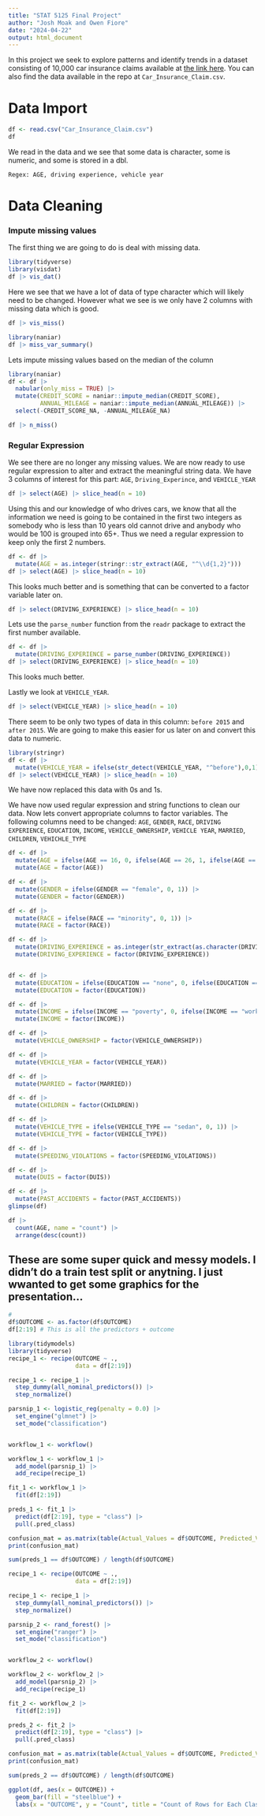 ```yaml
---
title: "STAT 5125 Final Project"
author: "Josh Moak and Owen Fiore"
date: "2024-04-22"
output: html_document
---
```


In this project we seek to explore patterns and identify trends in a dataset
consisting of 10,000 car insurance claims available at [the link here](https://www.kaggle.com/datasets/sagnik1511/car-insurance-data). You can also find the data available in the repo at `Car_Insurance_Claim.csv`.

# Data Import
```r
df <- read.csv("Car_Insurance_Claim.csv")
df
```

We read in the data and we see that some data is character, some is numeric, and some is stored in a dbl. 
```{}
Regex: AGE, driving experience, vehicle year
```

# Data Cleaning
### Impute missing values
The first thing we are going to do is deal with missing data.
```r
library(tidyverse)
library(visdat)
df |> vis_dat()
```
Here we see that we have a lot of data of type character which will likely need to be changed.  However what we see is we only have 2 columns with missing data which is good.
```r
df |> vis_miss()
```
```r
library(naniar)
df |> miss_var_summary()
```

Lets impute missing values based on the median of the column
```r
library(naniar)
df <- df |>
  nabular(only_miss = TRUE) |>
  mutate(CREDIT_SCORE = naniar::impute_median(CREDIT_SCORE),
         ANNUAL_MILEAGE = naniar::impute_median(ANNUAL_MILEAGE)) |>
  select(-CREDIT_SCORE_NA, -ANNUAL_MILEAGE_NA)
```

```r
df |> n_miss()
```
### Regular Expression 
We see there are no longer any missing values.  We are now ready to use regular expression to alter and extract the meaningful string data.  We have 3 columns of interest for this part: `AGE`, `Driving_Experince`, and `VEHICLE_YEAR`
```r
df |> select(AGE) |> slice_head(n = 10)
```
Using this and our knowledge of who drives cars, we know that all the information we need is going to be contained in the first two integers as somebody who is less than 10 years old cannot drive and anybody who would be 100 is grouped into 65+. Thus we need a regular expression to keep only the first 2 numbers.

```r
df <- df |>
  mutate(AGE = as.integer(stringr::str_extract(AGE, "^\\d{1,2}")))
df |> select(AGE) |> slice_head(n = 10)
```
This looks much better and is something that can be converted to a factor variable later on.

```r
df |> select(DRIVING_EXPERIENCE) |> slice_head(n = 10)
```
Lets use the `parse_number` function from the `readr` package to extract the first number available.
```r
df <- df |>
  mutate(DRIVING_EXPERIENCE = parse_number(DRIVING_EXPERIENCE))
df |> select(DRIVING_EXPERIENCE) |> slice_head(n = 10)
```
This looks much better.

Lastly we look at `VEHICLE_YEAR`.
```r
df |> select(VEHICLE_YEAR) |> slice_head(n = 10)
```
There seem to be only two types of data in this column: `before 2015` and `after 2015`. We are going to make this easier for us later on and convert this data to numeric.
```r
library(stringr)
df <- df |>
  mutate(VEHICLE_YEAR = ifelse(str_detect(VEHICLE_YEAR, "^before"),0,1))
df |> select(VEHICLE_YEAR) |> slice_head(n = 10)
```
We have now replaced this data with 0s and 1s.

We have now used regular expression and string functions to clean our data. Now lets convert appropriate columns to factor variables.  The following columns need to be changed: `AGE`, `GENDER`, `RACE`, `DRIVING EXPERIENCE`, `EDUCATION`, `INCOME`, `VEHICLE_OWNERSHIP`, `VEHICLE YEAR`, `MARRIED`, `CHILDREN`, `VEHICHLE_TYPE`
```r
df <- df |>
  mutate(AGE = ifelse(AGE == 16, 0, ifelse(AGE == 26, 1, ifelse(AGE == 40, 2, 3)))) |>
  mutate(AGE = factor(AGE))

df <- df |>
  mutate(GENDER = ifelse(GENDER == "female", 0, 1)) |>
  mutate(GENDER = factor(GENDER))

df <- df |>
  mutate(RACE = ifelse(RACE == "minority", 0, 1)) |>
  mutate(RACE = factor(RACE))

df <- df |>
  mutate(DRIVING_EXPERIENCE = as.integer(str_extract(as.character(DRIVING_EXPERIENCE), "\\d"))) |>
  mutate(DRIVING_EXPERIENCE = factor(DRIVING_EXPERIENCE))


df <- df |>
  mutate(EDUCATION = ifelse(EDUCATION == "none", 0, ifelse(EDUCATION == "high school", 1, 2))) |>
  mutate(EDUCATION = factor(EDUCATION))

df <- df |>
  mutate(INCOME = ifelse(INCOME == "poverty", 0, ifelse(INCOME == "working class", 1, ifelse(INCOME == "middle class", 2, 3)))) |>
  mutate(INCOME = factor(INCOME))

df <- df |>
  mutate(VEHICLE_OWNERSHIP = factor(VEHICLE_OWNERSHIP))

df <- df |>
  mutate(VEHICLE_YEAR = factor(VEHICLE_YEAR))

df <- df |>
  mutate(MARRIED = factor(MARRIED))

df <- df |>
  mutate(CHILDREN = factor(CHILDREN))

df <- df |>
  mutate(VEHICLE_TYPE = ifelse(VEHICLE_TYPE == "sedan", 0, 1)) |>
  mutate(VEHICLE_TYPE = factor(VEHICLE_TYPE))

df <- df |>
  mutate(SPEEDING_VIOLATIONS = factor(SPEEDING_VIOLATIONS))

df <- df |>
  mutate(DUIS = factor(DUIS))

df <- df |>
  mutate(PAST_ACCIDENTS = factor(PAST_ACCIDENTS))
glimpse(df)
```

```r
df |>
  count(AGE, name = "count") |>
  arrange(desc(count))
```




## These are some super quick and messy models. I didn't do a train test split or anytning. I just wwanted to get some graphics for the presentation...

```r
# 
df$OUTCOME <- as.factor(df$OUTCOME)
df[2:19] # This is all the predictors + outcome

```
```r
library(tidymodels)
library(tidyverse)
recipe_1 <- recipe(OUTCOME ~ .,
                   data = df[2:19])

recipe_1 <- recipe_1 |>
  step_dummy(all_nominal_predictors()) |>
  step_normalize()

parsnip_1 <- logistic_reg(penalty = 0.0) |> 
  set_engine("glmnet") |> 
  set_mode("classification") 


workflow_1 <- workflow()

workflow_1 <- workflow_1 |>
  add_model(parsnip_1) |>
  add_recipe(recipe_1)

fit_1 <- workflow_1 |>
  fit(df[2:19])

preds_1 <- fit_1 |>
  predict(df[2:19], type = "class") |>
  pull(.pred_class)

confusion_mat = as.matrix(table(Actual_Values = df$OUTCOME, Predicted_Values = preds_1)) 
print(confusion_mat)

sum(preds_1 == df$OUTCOME) / length(df$OUTCOME)
```


```r




recipe_1 <- recipe(OUTCOME ~ .,
                   data = df[2:19])

recipe_1 <- recipe_1 |>
  step_dummy(all_nominal_predictors()) |>
  step_normalize()

parsnip_2 <- rand_forest() |> 
  set_engine("ranger") |> 
  set_mode("classification")


workflow_2 <- workflow()

workflow_2 <- workflow_2 |>
  add_model(parsnip_2) |>
  add_recipe(recipe_1)

fit_2 <- workflow_2 |>
  fit(df[2:19])

preds_2 <- fit_2 |>
  predict(df[2:19], type = "class") |>
  pull(.pred_class)

confusion_mat = as.matrix(table(Actual_Values = df$OUTCOME, Predicted_Values = preds_2)) 
print(confusion_mat)

sum(preds_2 == df$OUTCOME) / length(df$OUTCOME)
```
```r
ggplot(df, aes(x = OUTCOME)) +
  geom_bar(fill = "steelblue") +
  labs(x = "OUTCOME", y = "Count", title = "Count of Rows for Each Class")
```

